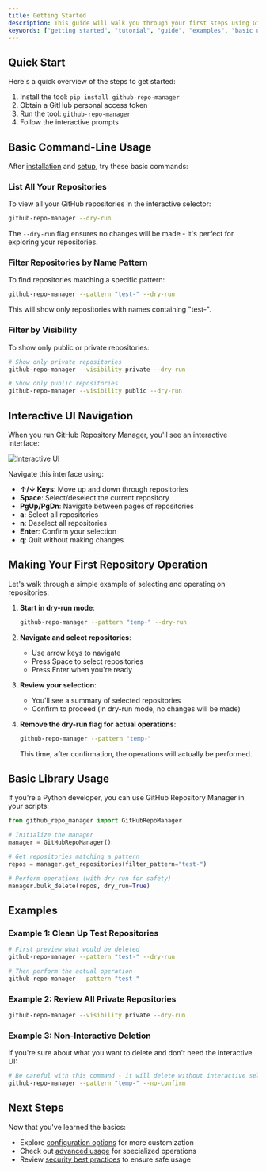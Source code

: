 ```yaml
---
title: Getting Started
description: This guide will walk you through your first steps using GitHub Repository Manager, from installation to your first repository operations.
keywords: ["getting started", "tutorial", "guide", "examples", "basic usage"]
---
```


## Quick Start

Here's a quick overview of the steps to get started:

1. Install the tool: `pip install github-repo-manager`
2. Obtain a GitHub personal access token
3. Run the tool: `github-repo-manager`
4. Follow the interactive prompts

## Basic Command-Line Usage

After [installation](../../introduction/installation) and [setup](../../introduction/setup), try these basic commands:

### List All Your Repositories

To view all your GitHub repositories in the interactive selector:

```bash
github-repo-manager --dry-run
```

The `--dry-run` flag ensures no changes will be made - it's perfect for exploring your repositories.

### Filter Repositories by Name Pattern

To find repositories matching a specific pattern:

```bash
github-repo-manager --pattern "test-" --dry-run
```

This will show only repositories with names containing "test-".

### Filter by Visibility

To show only public or private repositories:

```bash
# Show only private repositories
github-repo-manager --visibility private --dry-run

# Show only public repositories
github-repo-manager --visibility public --dry-run
```

## Interactive UI Navigation

When you run GitHub Repository Manager, you'll see an interactive interface:

![Interactive UI](/screens/screen-1.png)

Navigate this interface using:

- **↑/↓ Keys**: Move up and down through repositories
- **Space**: Select/deselect the current repository
- **PgUp/PgDn**: Navigate between pages of repositories
- **a**: Select all repositories
- **n**: Deselect all repositories
- **Enter**: Confirm your selection
- **q**: Quit without making changes

## Making Your First Repository Operation

Let's walk through a simple example of selecting and operating on repositories:

1. **Start in dry-run mode**:
   ```bash
   github-repo-manager --pattern "temp-" --dry-run
   ```

2. **Navigate and select repositories**:
   - Use arrow keys to navigate
   - Press Space to select repositories
   - Press Enter when you're ready

3. **Review your selection**:
   - You'll see a summary of selected repositories
   - Confirm to proceed (in dry-run mode, no changes will be made)

4. **Remove the dry-run flag for actual operations**:
   ```bash
   github-repo-manager --pattern "temp-"
   ```
   This time, after confirmation, the operations will actually be performed.

## Basic Library Usage

If you're a Python developer, you can use GitHub Repository Manager in your scripts:

```python
from github_repo_manager import GitHubRepoManager

# Initialize the manager
manager = GitHubRepoManager()

# Get repositories matching a pattern
repos = manager.get_repositories(filter_pattern="test-")

# Perform operations (with dry-run for safety)
manager.bulk_delete(repos, dry_run=True)
```

## Examples

### Example 1: Clean Up Test Repositories

```bash
# First preview what would be deleted
github-repo-manager --pattern "test-" --dry-run

# Then perform the actual operation
github-repo-manager --pattern "test-"
```

### Example 2: Review All Private Repositories

```bash
github-repo-manager --visibility private --dry-run
```

### Example 3: Non-Interactive Deletion

If you're sure about what you want to delete and don't need the interactive UI:

```bash
# Be careful with this command - it will delete without interactive selection
github-repo-manager --pattern "temp-" --no-confirm
```

## Next Steps

Now that you've learned the basics:

- Explore [configuration options](../configuration) for more customization
- Check out [advanced usage](../customization) for specialized operations
- Review [security best practices](../security) to ensure safe usage